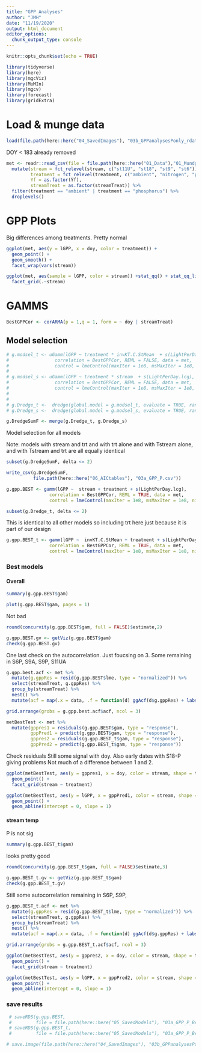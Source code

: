 ```yaml
---
title: "GPP Analyses"
author: "JMH"
date: "11/19/2020"
output: html_document
editor_options: 
  chunk_output_type: console
---
```


```r
knitr::opts_chunk$set(echo = TRUE)
```

```r
library(tidyverse)
library(here)
library(mgcViz)
library(MuMIn)
library(mgcv)
library(forecast)
library(gridExtra)
```

# Load & munge data
```r
load(file.path(here::here("04_SavedImages"), "03b_GPPanalysesPonly_rdat"))
```


DOY < 183 already removed
```r
met <- readr::read_csv(file = file.path(here::here("01_Data"),"01_MundgedMetabDat.csv")) %>% 
  mutate(stream = fct_relevel(stream, c("st11U", "st18", "st9", "st6")),
         treatment = fct_relevel(treatment, c("ambient", "nitrogen", "phosphorus")),
         Yf = as.factor(Yf),
         streamTreat = as.factor(streamTreat)) %>% 
  filter(treatment == "ambient" | treatment == "phosphorus") %>% 
  droplevels()
```

# GPP Plots
Big differences among treatments. Pretty normal
```r
ggplot(met, aes(y = lGPP, x = doy, color = treatment)) +
  geom_point() +
  geom_smooth() +
  facet_wrap(vars(stream))
```

```r
ggplot(met, aes(sample = lGPP, color = stream)) +stat_qq() + stat_qq_line() +
  facet_grid(.~stream)
```

# GAMMS


```r
BestGPPCor <- corARMA(p = 1,q = 1, form = ~ doy | streamTreat)
```



## Model selection
```r
# g.modsel_t <- uGamm(lGPP ~ treatment * invKT.C.StMean  + s(LightPerDay.lcg),
#                 correlation = BestGPPCor, REML = FALSE, data = met,
#                 control = lmeControl(maxIter = 1e8, msMaxIter = 1e8, niterEM = 1000), class = "gamm")
# 
# g.modsel_s <- uGamm(lGPP ~ treatment * stream  + s(LightPerDay.lcg),
#                 correlation = BestGPPCor, REML = FALSE, data = met,
#                 control = lmeControl(maxIter = 1e8, msMaxIter = 1e8, niterEM = 1000), class = "gamm")
# 
# 
# g.Dredge_t <-  dredge(global.model = g.modsel_t, evaluate = TRUE, rank = AICc)
# g.Dredge_s <-  dredge(global.model = g.modsel_s, evaluate = TRUE, rank = AICc)
```


```r
g.DredgeSumF <- merge(g.Dredge_t, g.Dredge_s)
```


Model selection for all models

Note: models with stream and trt and with trt alone and with Tstream alone, and with Tstream and trt are all equally identical
```r
subset(g.DredgeSumF, delta <= 2)
```

```r
write_csv(g.DredgeSumF,
          file.path(here::here("06_AICtables"), "03a_GPP_P.csv"))
```

```r
g.gpp.BEST <- gamm(lGPP ~  stream + treatment + s(LightPerDay.lcg),
                correlation = BestGPPCor, REML = TRUE, data = met,
                control = lmeControl(maxIter = 1e8, msMaxIter = 1e8, niterEM = 1000))
```


```r
subset(g.Dredge_t, delta <= 2)
```


This is identical to all other models so including trt here just because it is part of our design
```r
g.gpp.BEST_t <- gamm(lGPP ~  invKT.C.StMean + treatment + s(LightPerDay.lcg),
                correlation = BestGPPCor, REML = TRUE, data = met,
                control = lmeControl(maxIter = 1e8, msMaxIter = 1e8, niterEM = 1000))
```

### Best models
#### Overall


```r
summary(g.gpp.BEST$gam)
```


```r
plot(g.gpp.BEST$gam, pages = 1)
```

Not bad
```r
round(concurvity(g.gpp.BEST$gam, full = FALSE)$estimate,2)
```

```r
g.gpp.BEST.gv <- getViz(g.gpp.BEST$gam)
check(g.gpp.BEST.gv)
```

One last check on the autocorrelation. Just foucsing on 3. Some remaining in S6P, S9A, S9P, S11UA

```r
g.gpp.best.acf <- met %>%
  mutate(g.gppRes = resid(g.gpp.BEST$lme, type = "normalized")) %>%
  select(streamTreat, g.gppRes) %>%
  group_by(streamTreat) %>%
  nest() %>%
  mutate(acf = map(.x = data, .f = function(d) ggAcf(d$g.gppRes) + labs(title = streamTreat)))
```

```r
grid.arrange(grobs = g.gpp.best.acf$acf, ncol = 3)
```



```r
metBestTest <- met %>% 
  mutate(gppres1 = residuals(g.gpp.BEST$gam, type = "response"),
         gppPred1 = predict(g.gpp.BEST$gam, type = "response"),
         gppres2 = residuals(g.gpp.BEST_t$gam, type = "response"),
         gppPred2 = predict(g.gpp.BEST_t$gam, type = "response"))
```


 Check residuals
Still some signal with doy. Also early dates with S18-P giving problems
Not much of a difference between 1 and 2.
```r
ggplot(metBestTest, aes(y = gppres1, x = doy, color = stream, shape = treatment)) +
  geom_point() +
  facet_grid(stream ~ treatment) 
```

```r
ggplot(metBestTest, aes(y = lGPP, x = gppPred1, color = stream, shape = treatment)) +
  geom_point() +
  geom_abline(intercept = 0, slope = 1)
```


#### stream temp
P is not sig

```r
summary(g.gpp.BEST_t$gam)
```

looks pretty good
```r
round(concurvity(g.gpp.BEST_t$gam, full = FALSE)$estimate,3)
```

```r
g.gpp.BEST_t.gv <- getViz(g.gpp.BEST_t$gam)
check(g.gpp.BEST_t.gv)
```

Still some autocorrelation remaining in S6P, S9P, 
```r
g.gpp.BEST_t.acf <- met %>% 
  mutate(g.gppRes = resid(g.gpp.BEST_t$lme, type = "normalized")) %>% 
  select(streamTreat, g.gppRes) %>% 
  group_by(streamTreat) %>% 
  nest() %>% 
  mutate(acf = map(.x = data, .f = function(d) ggAcf(d$g.gppRes) + labs(title = streamTreat)))
```

```r
grid.arrange(grobs = g.gpp.BEST_t.acf$acf, ncol = 3)
```

```r
ggplot(metBestTest, aes(y = gppres2, x = doy, color = stream, shape = treatment)) +
  geom_point() +
  facet_grid(stream ~ treatment) 
```


```r
ggplot(metBestTest, aes(y = lGPP, x = gppPred2, color = stream, shape = treatment)) +
  geom_point() +
  geom_abline(intercept = 0, slope = 1)
```


### save results
```r
 # saveRDS(g.gpp.BEST,
 #         file = file.path(here::here("05_SavedModels"), "03a_GPP_P_Best.rds"))
 # saveRDS(g.gpp.BEST_t,
 #         file = file.path(here::here("05_SavedModels"), "03a_GPP_P_BestTemp.rds"))
```


```r
# save.image(file.path(here::here("04_SavedImages"), "03b_GPPanalysesPonly_rdat"))
```

